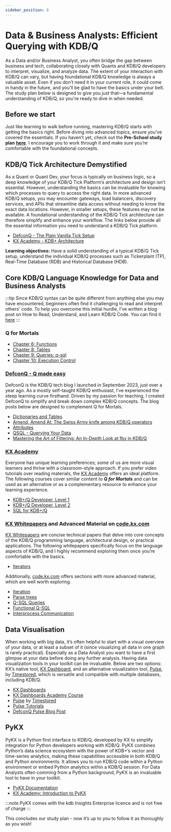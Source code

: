 ```yaml
---
sidebar_position: 6
---
```


# Data & Business Analysts: Efficient Querying with KDB/Q 

As a Data and/or Business Analyst, you often bridge the gap between business and tech, collaborating closely with Quants and KDB/Q developers to interpret, visualize, and analyze data. The extent of your interaction with KDB/Q can vary, but having foundational KDB/Q knowledge is always a valuable asset. Even if you don’t need it in your current role, it could come in handy in the future, and you’ll be glad to have the basics under your belt. The study plan below is designed to give you just that—a fundamental understanding of KDB/Q, so you're ready to dive in when needed.

## Before we start

Just like learning to walk before running, mastering KDB/Q starts with getting the basics right. Before diving into advanced topics, ensure you’ve covered the essentials. If you haven’t yet, check out the **Pre-School study plan** [**here**](https://www.defconq.tech/docs/studyPlan/babySteps). I encourage you to work through it and make sure you’re comfortable with the foundational concepts.

## KDB/Q Tick Architecture Demystified

As a Quant or Quant Dev, your focus is typically on business logic, so a deep knowledge of your KDB/Q Tick Platform’s architecture and design isn’t essential. However, understanding the basics can be invaluable for knowing which processes to query to access the right data. In more advanced KDB/Q setups, you may encounter gateways, load balancers, discovery services, and APIs that streamline data access without needing to know the exact data locations. However, in smaller setups, these features may not be available. A foundational understanding of the KDB/Q Tick architecture can therefore simplify and enhance your workflow. The links below provide all the essential information you need to understand a KDB/Q Tick platform.

- [DefconQ - The Plain Vanilla Tick Setup](https://www.defconq.tech/docs/architecture/plain)
- [KX Academy - KDB+ Architecture](https://learninghub.kx.com/courses/kdb-architecture/)

**Learning objectives:** Have a solid understanding of a typical KDB/Q Tick setup, understand the individual KDB/Q processes such as Tickerplant (TP), Real-Time Database (RDB) and Historical Database (HDB).

## Core KDB/Q Language Knowledge for Data and Business Analysts

:::tip
Since KDB/Q syntax can be quite different from anything else you may have encountered, beginners often find it challenging to read and interpret others' code. To help you overcome this initial hurdle, I’ve written a blog post on How to Read, Understand, and Learn KDB/Q Code. You can find it [here](https://www.defconq.tech/blog/How%20to%20Read,%20Understand%20and%20Learn%20KDB/Q%20code)
:::

### Q for Mortals

- [Chapter 6: Functions](https://code.kx.com/q4m3/6_Functions/)
- [Chapter 8: Tables](https://code.kx.com/q4m3/8_Tables/)
- [Chapter 9: Queries: q-sql](https://code.kx.com/q4m3/9_Queries_q-sql/)
- [Chapter 10: Execution Control](https://code.kx.com/q4m3/10_Execution_Control/)

### [DefconQ - Q made easy](https://www.defconq.tech)

DefconQ is the KDB/Q tech blog I launched in September 2023, just over a year ago. As a mostly self-taught KDB/Q enthusiast, I’ve experienced the steep learning curve firsthand. Driven by my passion for teaching, I created DefconQ to simplify and break down complex KDB/Q concepts. The blog posts below are designed to complement Q for Mortals.

- [Dictionaries and Tables](https://www.defconq.tech/docs/concepts/dictionariesTables)
- [Amend, Amend At: The Swiss Army knife among KDB/Q operators](https://www.defconq.tech/docs/concepts/amend)
- [Attributes](https://www.defconq.tech/docs/concepts/attributes)
- [QSQL - Querying Your Data](https://www.defconq.tech/docs/concepts/qsql)
- [Mastering the Art of Filtering: An In-Depth Look at fby in KDB/Q](https://www.defconq.tech/docs/concepts/fby)

### [KX Academy](https://learninghub.kx.com/academy/)

Everyone has unique learning preferences; some of us are more visual learners and thrive with a classroom-style approach. If you prefer video tutorials over reading materials, the [KX Academy](https://learninghub.kx.com/academy/) offers an ideal platform. The following courses cover similar content to ***Q for Mortals*** and can be used as an alternative or as a complementary resource to enhance your learning experience.

- [KDB+/Q Developer, Level 1](https://learninghub.kx.com/courses/kdb-developer-level-1/)
- [KDB+/Q Developer, Level 2](https://learninghub.kx.com/courses/kdb-developer-level-2/)
- [SQL for KDB+/Q](https://learninghub.kx.com/courses/sql-for-kdb/)

### [KX Whitepapers](https://code.kx.com/q/wp/) and Advanced Material on [code.kx.com](https://code.kx.com/home/)

[KX Whitepapers](https://code.kx.com/q/wp/) are concise technical papers that delve into core concepts of the KDB/Q programming language, architectural design, or practical applications. The following whitepapers specifically focus on the language aspects of KDB/Q, and I highly recommend exploring them once you’re comfortable with the basics.

- [Iterators](https://code.kx.com/q/wp/iterators/)

Additionally, [code.kx.com](https://code.kx.com/home/) offers sections with more advanced material, which are well worth exploring.

- [Iteration](https://code.kx.com/q/basics/iteration/)
- [Parse trees](https://code.kx.com/q/basics/parsetrees/)
- [Q-SQL Queries](https://code.kx.com/q/basics/qsql/)
- [Functional Q-SQL](https://code.kx.com/q/basics/funsql/)
- [Interprocess Communication](https://code.kx.com/q/basics/ipc/)

## Data Visualisation

When working with big data, it’s often helpful to start with a visual overview of your data, or at least a subset of it (since visualizing all data in one graph is rarely practical). Especially as a Data Analyst you want to have a first glimpse at your data before doing any further analysis. Having data visualization tools in your toolkit can be invaluable. Below are two options: KX’s native tool, [KX Dashboard](https://code.kx.com/dashboards/), and an alternative visualization tool, [Pulse](https://www.timestored.com/pulse/), by [Timestored](https://www.timestored.com), which is versatile and compatible with multiple databases, including KDB/Q.

- [KX Dashboards](https://code.kx.com/dashboards/)
- [KX Dashboards Academy Course](https://learninghub.kx.com/courses/introduction-to-kx-dashboards/)
- [Pulse](https://www.timestored.com/pulse/) by [Timestored](https://www.timestored.com)
- [Pulse Tutorials](https://www.timestored.com/pulse/tutorial/)
- [DefconQ Pulse Blog Post](https://www.defconq.tech/docs/productivity/pulse)

## PyKX

PyKX is a Python first interface to KDB/Q, developed by KX to simplify integration for Python developers working with KDB/Q. PyKX combines Python’s data science ecosystem with the power of KDB+’s vector and time-series analytics, making these capabilities accessible in both KDB/Q and Python environments. It allows you to run KDB/Q code within a Python environment or embed Python analytics within a KDB/Q session. For Data Analysts often comming from a Python background, PyKX is an invaluable tool to have in your toolkit.

- [PyKX Documentation](https://code.kx.com/pykx/2.5/)
- [KX Academy: Introduction to PyKX](https://learninghub.kx.com/courses/introduction-to-pykx/)

:::note
PyKX comes with the kdb Insights Enterprise licence and is not free of charge
:::

This concludes our study plan - now it’s up to you to follow it as thoroughly as you wish!

